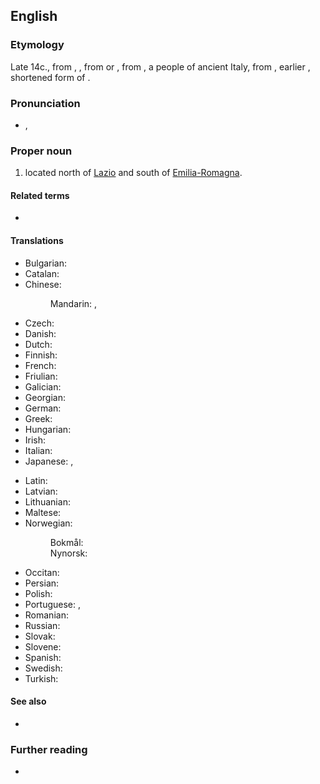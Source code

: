 ==English==

===Etymology===
Late 14c., from {{inh|en|enm|Tuscan}}, {{m|enm|Tuscane}}, from {{der|en|fro|Toscane}} or {{der|en|it|Toscana}}, from {{der|en|LL.|Tuscānus||belonging to the Tusci}}, a people of ancient Italy, from {{m|la|Tuscus}}, earlier {{m|la|*Truscus}}, shortened form of {{m|la|Etruscus||[[Etruscan]]}}.

===Pronunciation===
* {{enPR|tŭsʹkənē}}, {{IPA|en|/ˈtʌskəni/}}

===Proper noun===
{{en-proper noun}}

# {{place|en|region|c/Italy}} located north of [[Lazio]] and south of [[Emilia-Romagna]].

====Related terms====
* {{l|en|Tuscan}}

====Translations====
{{trans-top|region in Italy}}
* Bulgarian: {{t|bg|Тоскана}}
* Catalan: {{t|ca|Toscana}}
* Chinese:
*: Mandarin: {{t|cmn|托斯卡納}}, {{t|cmn|托斯卡纳|tr=Tuōsīkǎnà}}
* Czech: {{t+|cs|Toskánsko|n}}
* Danish: {{t|da|Toscana}}
* Dutch: {{t+|nl|Toscane}}
* Finnish: {{t|fi|Toskana}}
* French: {{t+|fr|Toscane|f}}
* Friulian: {{t|fur|Toscane|f}}
* Galician: {{t|gl|Toscana}}
* Georgian: {{t|ka|ტოსკანა}}
* German: {{t+|de|Toskana|f}}
* Greek: {{t|el|Τοσκάνη|f}}
* Hungarian: {{t+|hu|Toszkána}}
* Irish: {{t|ga|Tuscáin|f|alt=An Tuscáin}}
* Italian: {{t+|it|Toscana|f}}
* Japanese: {{t|ja|トスカーナ|tr=Tosukāna}}, {{t|ja|トスカーナ州|tr=トスカーナしゅう, Tosukāna shū}}
{{trans-mid}}
* Latin: {{t|la|Tuscāna|f}}
* Latvian: {{t|lv|Toskāna|f}}
* Lithuanian: {{t|lt|Toskana|f}}
* Maltese: {{t|mt|Toskana}}
* Norwegian:
*: Bokmål: {{t|nb|Toscana}}
*: Nynorsk: {{t|nn|Toscana}}
* Occitan: {{t|oc|Toscana|f}}
* Persian: {{t+|fa|توسکانی|tr=Tuskâni}}
* Polish: {{t+|pl|Toskania|f}}
* Portuguese: {{t+|pt|Toscana|f}}, {{t|pt|Toscânia|f}}
* Romanian: {{t|ro|Toscana|f}}
* Russian: {{t+|ru|Тоска́на|f}}
* Slovak: {{t|sk|Toskánsko|n}}
* Slovene: {{t+|sl|Toskana|f}}
* Spanish: {{t+|es|Toscana}}
* Swedish: {{t|sv|Toscana}}
* Turkish: {{t+|tr|Toskana}}
{{trans-bottom}}

====See also====
* {{l|en|Etruria}}

===Further reading===
* {{pedialite}}

{{topics|en|Exonyms|Tuscany}}
